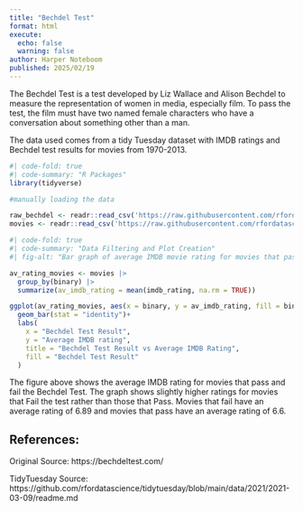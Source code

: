 ```yaml
---
title: "Bechdel Test"
format: html
execute:
  echo: false
  warning: false
author: Harper Noteboom
published: 2025/02/19
---
```


The Bechdel Test is a test developed by Liz Wallace and Alison Bechdel to measure the representation of women in media, especially film. To pass the test, the film must have two named female characters who have a conversation about something other than a man.

The data used comes from a tidy Tuesday dataset with IMDB ratings and Bechdel test results for movies from 1970-2013.

```r
#| code-fold: true
#| code-summary: "R Packages"
library(tidyverse)

#manually loading the data 

raw_bechdel <- readr::read_csv('https://raw.githubusercontent.com/rfordatascience/tidytuesday/main/data/2021/2021-03-09/raw_bechdel.csv')
movies <- readr::read_csv('https://raw.githubusercontent.com/rfordatascience/tidytuesday/main/data/2021/2021-03-09/movies.csv')

```

```r

#| code-fold: true
#| code-summary: "Data Filtering and Plot Creation"
#| fig-alt: "Bar graph of average IMDB movie rating for movies that pass and fail the Bechdel test. The data is grouped into 2 bar graphs, movies that pass the Bechdel test and movies that don't. Ratings are slightly higher for movies that fail, movies that fail have an average rating of 6.89 and movies that pass have an average rating of 6.6."

av_rating_movies <- movies |> 
  group_by(binary) |>
  summarize(av_imdb_rating = mean(imdb_rating, na.rm = TRUE))

ggplot(av_rating_movies, aes(x = binary, y = av_imdb_rating, fill = binary)) + 
  geom_bar(stat = "identity")+ 
  labs(
    x = "Bechdel Test Result",
    y = "Average IMDB rating", 
    title = "Bechdel Test Result vs Average IMDB Rating", 
    fill = "Bechdel Test Result"
  )
```

The figure above shows the average IMDB rating for movies that pass and fail the Bechdel Test. The graph shows slightly higher ratings for movies that Fail the test rather than those that Pass. Movies that fail have an average rating of 6.89 and movies that pass have an average rating of 6.6.

## References:

Original Source: https://bechdeltest.com/

TidyTuesday Source: https://github.com/rfordatascience/tidytuesday/blob/main/data/2021/2021-03-09/readme.md
